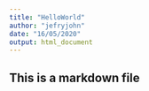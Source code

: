 ```yaml
---
title: "HelloWorld"
author: "jefryjohn"
date: "16/05/2020"
output: html_document
---
```

## This is a markdown file
